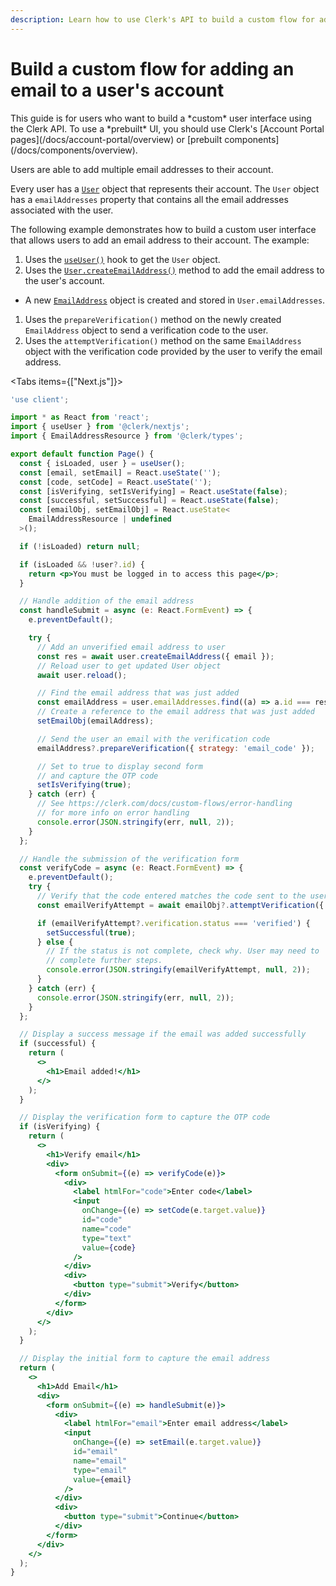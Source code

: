```yaml
---
description: Learn how to use Clerk's API to build a custom flow for adding an email to a user's account.
---
```


# Build a custom flow for adding an email to a user's account

<Callout type="danger">
  This guide is for users who want to build a *custom* user interface using the Clerk API. To use a *prebuilt* UI, you should use Clerk's [Account Portal pages](/docs/account-portal/overview) or [prebuilt components](/docs/components/overview).
</Callout>

Users are able to add multiple email addresses to their account.

Every user has a [`User`](/docs/references/javascript/user/user) object that represents their account. The `User` object has a `emailAddresses` property that contains all the email addresses associated with the user.

The following example demonstrates how to build a custom user interface that allows users to add an email address to their account. The example:
1. Uses the [`useUser()`](/docs/references/react/use-user) hook to get the `User` object.
1. Uses the [`User.createEmailAddress()`](/docs/references/javascript/user/create-metadata#create-email-address) method to add the email address to the user's account.
  - A new [`EmailAddress`](/docs/references/javascript/email-address/email-address) object is created and stored in `User.emailAddresses`.
1. Uses the `prepareVerification()` method on the newly created `EmailAddress` object to send a verification code to the user.
1. Uses the `attemptVerification()` method on the same `EmailAddress` object with the verification code provided by the user to verify the email address.

<Tabs items={["Next.js"]}>
  <Tab>
  ```jsx {{ filename: 'app/account/add-email/page.tsx' }}
  'use client';

  import * as React from 'react';
  import { useUser } from '@clerk/nextjs';
  import { EmailAddressResource } from '@clerk/types';

  export default function Page() {
    const { isLoaded, user } = useUser();
    const [email, setEmail] = React.useState('');
    const [code, setCode] = React.useState('');
    const [isVerifying, setIsVerifying] = React.useState(false);
    const [successful, setSuccessful] = React.useState(false);
    const [emailObj, setEmailObj] = React.useState<
      EmailAddressResource | undefined
    >();

    if (!isLoaded) return null;

    if (isLoaded && !user?.id) {
      return <p>You must be logged in to access this page</p>;
    }

    // Handle addition of the email address
    const handleSubmit = async (e: React.FormEvent) => {
      e.preventDefault();

      try {
        // Add an unverified email address to user
        const res = await user.createEmailAddress({ email });
        // Reload user to get updated User object
        await user.reload();

        // Find the email address that was just added
        const emailAddress = user.emailAddresses.find((a) => a.id === res.id);
        // Create a reference to the email address that was just added
        setEmailObj(emailAddress);

        // Send the user an email with the verification code
        emailAddress?.prepareVerification({ strategy: 'email_code' });

        // Set to true to display second form
        // and capture the OTP code
        setIsVerifying(true);
      } catch (err) {
        // See https://clerk.com/docs/custom-flows/error-handling
        // for more info on error handling
        console.error(JSON.stringify(err, null, 2));
      }
    };

    // Handle the submission of the verification form
    const verifyCode = async (e: React.FormEvent) => {
      e.preventDefault();
      try {
        // Verify that the code entered matches the code sent to the user
        const emailVerifyAttempt = await emailObj?.attemptVerification({ code });

        if (emailVerifyAttempt?.verification.status === 'verified') {
          setSuccessful(true);
        } else {
          // If the status is not complete, check why. User may need to
          // complete further steps.
          console.error(JSON.stringify(emailVerifyAttempt, null, 2));
        }
      } catch (err) {
        console.error(JSON.stringify(err, null, 2));
      }
    };

    // Display a success message if the email was added successfully
    if (successful) {
      return (
        <>
          <h1>Email added!</h1>
        </>
      );
    }

    // Display the verification form to capture the OTP code
    if (isVerifying) {
      return (
        <>
          <h1>Verify email</h1>
          <div>
            <form onSubmit={(e) => verifyCode(e)}>
              <div>
                <label htmlFor="code">Enter code</label>
                <input
                  onChange={(e) => setCode(e.target.value)}
                  id="code"
                  name="code"
                  type="text"
                  value={code}
                />
              </div>
              <div>
                <button type="submit">Verify</button>
              </div>
            </form>
          </div>
        </>
      );
    }

    // Display the initial form to capture the email address
    return (
      <>
        <h1>Add Email</h1>
        <div>
          <form onSubmit={(e) => handleSubmit(e)}>
            <div>
              <label htmlFor="email">Enter email address</label>
              <input
                onChange={(e) => setEmail(e.target.value)}
                id="email"
                name="email"
                type="email"
                value={email}
              />
            </div>
            <div>
              <button type="submit">Continue</button>
            </div>
          </form>
        </div>
      </>
    );
  }
  ```
  </Tab>
</Tabs>

